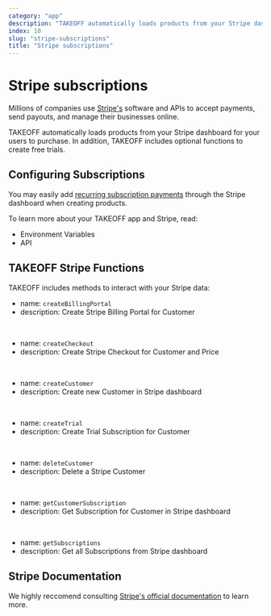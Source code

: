```yaml
---
category: "app"
description: "TAKEOFF automatically loads products from your Stripe dashboard for your users to purchase. In addition, TAKEOFF includes optional functions to create free trials."
index: 10
slug: "stripe-subscriptions"
title: "Stripe subscriptions"
---
```


# Stripe subscriptions

Millions of companies use [Stripe's](https://stripe.com/) software and APIs to accept payments, send payouts, and manage their businesses online.

TAKEOFF automatically loads products from your Stripe dashboard for your users to purchase. In addition, TAKEOFF includes optional functions to create free trials.

## Configuring Subscriptions

You may easily add [recurring subscription payments](https://stripe.com/docs/billing/subscriptions/overview) through the Stripe dashboard when creating products.

To learn more about your TAKEOFF app and Stripe, read:

- <Link href="/docs/environment-variables">
    <a>Environment Variables</a>
  </Link>
- <Link href="/docs/api">
    <a>API</a>
  </Link>

## TAKEOFF Stripe Functions

TAKEOFF includes methods to interact with your Stripe data:

- name: `createBillingPortal`
- description: Create Stripe Billing Portal for Customer

<br />

- name: `createCheckout`
- description: Create Stripe Checkout for Customer and Price

<br />

- name: `createCustomer`
- description: Create new Customer in Stripe dashboard

<br />

- name: `createTrial`
- description: Create Trial Subscription for Customer

<br />

- name: `deleteCustomer`
- description: Delete a Stripe Customer

<br />

- name: `getCustomerSubscription`
- description: Get Subscription for Customer in Stripe dashboard

<br />

- name: `getSubscriptions`
- description: Get all Subscriptions from Stripe dashboard

## Stripe Documentation

We highly reccomend consulting [Stripe's official documentation](https://stripe.com/docs/api) to learn more.
